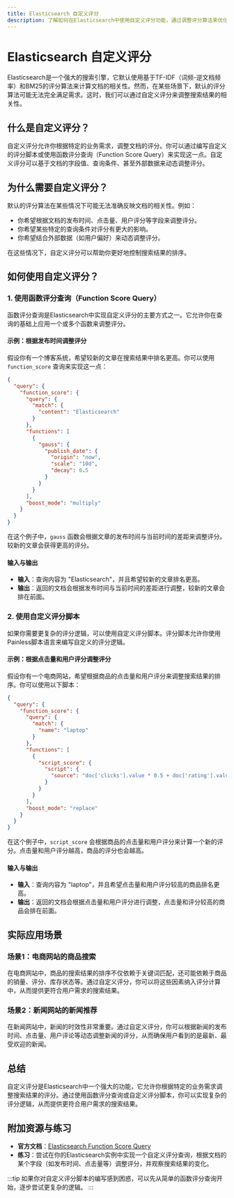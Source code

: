 ```yaml
---
title: Elasticsearch 自定义评分
description: 了解如何在Elasticsearch中使用自定义评分功能，通过调整评分算法来优化搜索结果的相关性。
---
```


# Elasticsearch 自定义评分

Elasticsearch是一个强大的搜索引擎，它默认使用基于TF-IDF（词频-逆文档频率）和BM25的评分算法来计算文档的相关性。然而，在某些场景下，默认的评分算法可能无法完全满足需求。这时，我们可以通过自定义评分来调整搜索结果的相关性。

## 什么是自定义评分？

自定义评分允许你根据特定的业务需求，调整文档的评分。你可以通过编写自定义的评分脚本或使用函数评分查询（Function Score Query）来实现这一点。自定义评分可以基于文档的字段值、查询条件、甚至外部数据来动态调整评分。

## 为什么需要自定义评分？

默认的评分算法在某些情况下可能无法准确反映文档的相关性。例如：

- 你希望根据文档的发布时间、点击量、用户评分等字段来调整评分。
- 你希望某些特定的查询条件对评分有更大的影响。
- 你希望结合外部数据（如用户偏好）来动态调整评分。

在这些情况下，自定义评分可以帮助你更好地控制搜索结果的排序。

## 如何使用自定义评分？

### 1. 使用函数评分查询（Function Score Query）

函数评分查询是Elasticsearch中实现自定义评分的主要方式之一。它允许你在查询的基础上应用一个或多个函数来调整评分。

#### 示例：根据发布时间调整评分

假设你有一个博客系统，希望较新的文章在搜索结果中排名更高。你可以使用 `function_score` 查询来实现这一点：

```json
{
  "query": {
    "function_score": {
      "query": {
        "match": {
          "content": "Elasticsearch"
        }
      },
      "functions": [
        {
          "gauss": {
            "publish_date": {
              "origin": "now",
              "scale": "10d",
              "decay": 0.5
            }
          }
        }
      ],
      "boost_mode": "multiply"
    }
  }
}
```

在这个例子中，`gauss` 函数会根据文章的发布时间与当前时间的差距来调整评分。较新的文章会获得更高的评分。

#### 输入与输出

- **输入**：查询内容为 "Elasticsearch"，并且希望较新的文章排名更高。
- **输出**：返回的文档会根据发布时间与当前时间的差距进行调整，较新的文章会排在前面。

### 2. 使用自定义评分脚本

如果你需要更复杂的评分逻辑，可以使用自定义评分脚本。评分脚本允许你使用Painless脚本语言来编写自定义的评分逻辑。

#### 示例：根据点击量和用户评分调整评分

假设你有一个电商网站，希望根据商品的点击量和用户评分来调整搜索结果的排序。你可以使用以下脚本：

```json
{
  "query": {
    "function_score": {
      "query": {
        "match": {
          "name": "laptop"
        }
      },
      "functions": [
        {
          "script_score": {
            "script": {
              "source": "doc['clicks'].value * 0.5 + doc['rating'].value * 2"
            }
          }
        }
      ],
      "boost_mode": "replace"
    }
  }
}
```

在这个例子中，`script_score` 会根据商品的点击量和用户评分来计算一个新的评分。点击量和用户评分越高，商品的评分也会越高。

#### 输入与输出

- **输入**：查询内容为 "laptop"，并且希望点击量和用户评分较高的商品排名更高。
- **输出**：返回的文档会根据点击量和用户评分进行调整，点击量和评分较高的商品会排在前面。

## 实际应用场景

### 场景1：电商网站的商品搜索

在电商网站中，商品的搜索结果的排序不仅依赖于关键词匹配，还可能依赖于商品的销量、评分、库存状态等。通过自定义评分，你可以将这些因素纳入评分计算中，从而提供更符合用户需求的搜索结果。

### 场景2：新闻网站的新闻推荐

在新闻网站中，新闻的时效性非常重要。通过自定义评分，你可以根据新闻的发布时间、点击量、用户评论等动态调整新闻的评分，从而确保用户看到的是最新、最受欢迎的新闻。

## 总结

自定义评分是Elasticsearch中一个强大的功能，它允许你根据特定的业务需求调整搜索结果的评分。通过使用函数评分查询或自定义评分脚本，你可以实现复杂的评分逻辑，从而提供更符合用户需求的搜索结果。

## 附加资源与练习

- **官方文档**：[Elasticsearch Function Score Query](https://www.elastic.co/guide/en/elasticsearch/reference/current/query-dsl-function-score-query.html)
- **练习**：尝试在你的Elasticsearch实例中实现一个自定义评分查询，根据文档的某个字段（如发布时间、点击量等）调整评分，并观察搜索结果的变化。

:::tip
如果你对自定义评分脚本的编写感到困惑，可以先从简单的函数评分查询开始，逐步尝试更复杂的逻辑。
:::